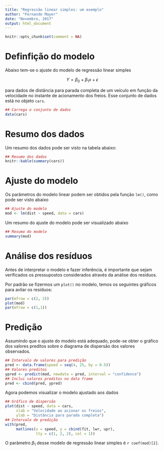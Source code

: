 ```yaml
---
title: "Regressão linear simples: um exemplo"
author: "Fernando Mayer"
date: "Novembro, 2017"
output: html_document
---
```


```r
knitr::opts_chunk$set(comment = NA)
```

# Definfição do modelo

Abaixo tem-se o ajuste do modelo de regressão linear simples

$$
Y = \beta_0 + \beta_1 x + \epsilon
$$

para dados de distância para parada completa de um veículo em função da
velocidade no instante de acionamento dos freios. Esse conjunto de dados
está no objeto `cars`.

```r
## Carrega o conjunto de dados
data(cars)
```

# Resumo dos dados

Um resumo dos dados pode ser visto na tabela abaixo:

```r
## Resumo dos dados
knitr::kable(summary(cars))
```

# Ajuste do modelo

Os parâmetros do modelo linear podem ser obtidos pela função `lm()`,
como pode ser visto abaixo

```r
## Ajuste do modelo
mod <- lm(dist ~ speed, data = cars)
```

Um resumo do ajuste do modelo pode ser visualizado abaixo

```r
## Resumo do modelo
summary(mod)
```

# Análise dos resíduos

Antes de interpretar o modelo e fazer inferência, é importante que sejam
verificados os pressupostos considerados através da análise dos resíduos.

Por padrão se fizermos um `plot()` no modelo, temos os seguintes
gráficos para avliar os resíduos:

```r
par(mfrow = c(2, 2))
plot(mod)
par(mfrow = c(1,1))
```

# Predição

Assumindo que o ajuste do modelo está adequado, pode-se obter o
gráfico dos valores preditos sobre o diagrama de dispersão dos
valores observados.

```r
## Intervalo de valores para predição
pred <- data.frame(speed = seq(4, 25, by = 0.5))
## Valores preditos
ypred <- predict(mod, newdata = pred, interval = "confidence")
## Inclui valores preditos no data frame
pred <- cbind(pred, ypred)
```

Agora podemos visualizar o modelo ajustado aos dados

```r
## Gráfico de dispersão
plot(dist ~ speed, data = cars,
     xlab = "Velocidade ao acionar os freios",
     ylab = "Distância para parada completa")
## Intervalo de predição
with(pred,
     matlines(x = speed, y = cbind(fit, lwr, upr),
              lty = c(1, 2, 2), col = 1))
```

O parâmetro $\beta_1$ desse modelo de regressão linear simples é
`r coef(mod)[2]`.
